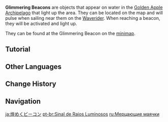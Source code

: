 {{Terminology Infobox
|image        = Tutorial Fog 2.png
|type         = Exploration
|region       = Golden Apple Archipelago
}}
'''Glimmering Beacons''' are objects that appear on water in the [[Golden Apple Archipelago/1.6|Golden Apple Archipelago]] that light up the area. They can be located on the map and will pulse when sailing near them on the [[Waverider]]. When reaching a beacon, they will be activated and light up.

They can be found at the {{Icon|Glimmering Beacon|30}} Glimmering Beacon on the [[minimap]].

==Tutorial==
{{Tutorial
|image1 = Tutorial Fog 1.png
|text1  = Fog diffuses over the surface of the sea around the [[Golden Apple Archipelago]]. Get careless, and you might just get lost.
|image2 = Tutorial Fog 2.png
|text2  = Glimmering Beacons floating on the ocean surface are critical in lighting the way.
|image3 = Tutorial Fog 3.png
|text3  = When you sail close to a Glimmering Beacon, pulses will appear on the minimap. The closer you are to the Glimmering Beacon, the stronger the pulses will be.<br>Adjust your course to follow the pulses to ensure that you are heading toward the Beacon.
|image4 = Tutorial Fog 4.png
|text4  = The Glimmering Beacon's light will continuously twinkle. When you have reached the Beacon, it will be activated and become lit.<br>Use these Beacons to avoid getting lost, find the many islands within the fog, and unlock their Teleport Waypoints!
}}

==Other Languages==
{{Other Languages
|en      = Glimmering Beacon
|zhs     = 烁光信标
|zhs_rm  = Shuòguāng Xìnbiāo
|zht     = 爍光信標
|zht_rm  = Shuòguāng Xìnbiāo
|zh_tl   = 
|ja      = 煌めくビーコン
|ja_rm   = Kirameku Biikon
|ja_tl   = 
|ko      = 반짝이는 비콘
|ko_tl   = Sparkling Beacon
|es      = Baliza parpadeante
|es_tl   = Glimmering Beacon
|fr      = Balise scintillante
|fr_tl   = Glimmering Beacon
|ru      = Мерцающий маячок
|ru_tl   = 
|th      = สัญญาณไฟกะพริบ
|th_rm   = 
|th_tl   = 
|vi      = Đèn Hiệu Nhấp Nháy
|vi_tl   = 
|de      = Flimmerbake
|de_tl   = Flickering Beacon
|id      = Suar Cahaya
|id_tl   = Light Beacon
|pt      = Sinal de Raios Luminosos
|pt_tl   = 
|tr      = Parıldayan İşaret
|tr_tl   = 
|it      = Faro Luminoso
|it_tl   = 
}}

==Change History==
{{Change History|1.6}}

==Navigation==
{{Exploration Navbox}}

[[ja:煌めくビーコン]]
[[pt-br:Sinal de Raios Luminosos]]
[[ru:Мерцающие маячки]]